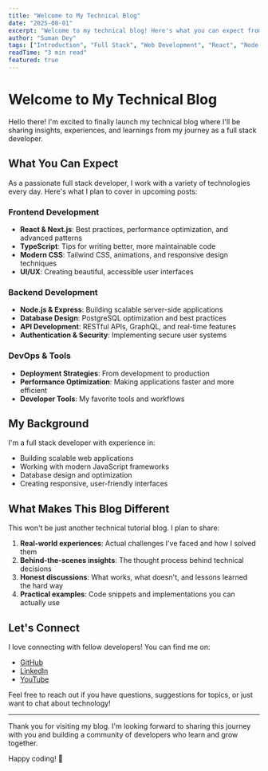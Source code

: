 ```yaml
---
title: "Welcome to My Technical Blog"
date: "2025-08-01"
excerpt: "Welcome to my technical blog! Here's what you can expect from my upcoming posts about full stack development, modern web technologies, and lessons learned along the way."
author: "Suman Dey"
tags: ["Introduction", "Full Stack", "Web Development", "React", "Node.js"]
readTime: "3 min read"
featured: true
---
```


# Welcome to My Technical Blog

Hello there! I'm excited to finally launch my technical blog where I'll be sharing insights, experiences, and learnings from my journey as a full stack developer.

## What You Can Expect

As a passionate full stack developer, I work with a variety of technologies every day. Here's what I plan to cover in upcoming posts:

### Frontend Development
- **React & Next.js**: Best practices, performance optimization, and advanced patterns
- **TypeScript**: Tips for writing better, more maintainable code
- **Modern CSS**: Tailwind CSS, animations, and responsive design techniques
- **UI/UX**: Creating beautiful, accessible user interfaces

### Backend Development
- **Node.js & Express**: Building scalable server-side applications
- **Database Design**: PostgreSQL optimization and best practices
- **API Development**: RESTful APIs, GraphQL, and real-time features
- **Authentication & Security**: Implementing secure user systems

### DevOps & Tools
- **Deployment Strategies**: From development to production
- **Performance Optimization**: Making applications faster and more efficient
- **Developer Tools**: My favorite tools and workflows

## My Background

I'm a full stack developer with experience in:
- Building scalable web applications
- Working with modern JavaScript frameworks
- Database design and optimization
- Creating responsive, user-friendly interfaces

## What Makes This Blog Different

This won't be just another technical tutorial blog. I plan to share:

1. **Real-world experiences**: Actual challenges I've faced and how I solved them
2. **Behind-the-scenes insights**: The thought process behind technical decisions
3. **Honest discussions**: What works, what doesn't, and lessons learned the hard way
4. **Practical examples**: Code snippets and implementations you can actually use

## Let's Connect

I love connecting with fellow developers! You can find me on:
- [GitHub](https://github.com/MonsterTechnoGits)
- [LinkedIn](https://www.linkedin.com/in/imsumandey/)
- [YouTube](https://youtube.com/MonsterTechno)

Feel free to reach out if you have questions, suggestions for topics, or just want to chat about technology!

---

Thank you for visiting my blog. I'm looking forward to sharing this journey with you and building a community of developers who learn and grow together.

Happy coding! 🚀